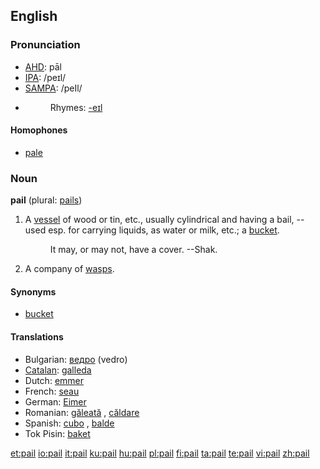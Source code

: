 ==English==

===Pronunciation===
*[[w:AHD|AHD]]: pāl
*[[w:IPA|IPA]]: /peɪl/
*[[w:SAMPA|SAMPA]]: /peIl/
*{{audio|en-us-pail.ogg|Audio (US)}}
*:Rhymes: [[Rhymes:English:-eɪl|-eɪl]]

====Homophones====
*[[pale]]

===Noun===
'''pail''' (plural: [[pails]])

# A [[vessel]] of wood or tin, etc., usually cylindrical and having a bail, -- used esp. for carrying liquids, as water or milk, etc.; a [[bucket]].
#:It may, or may not, have a cover. --Shak. <!--how is this a quotation?-->
# A company of [[wasp]]s.

====Synonyms====
*[[bucket]]

====Translations====
*Bulgarian: [[ведро]] (vedro) {{n}}
*[[Catalan]]: [[galleda]] {{f}}
*Dutch: [[emmer]] {{m}}
*French: [[seau]] {{m}}
*German: [[Eimer]] {{m}}
*Romanian: [[găleată]] {{f}}, [[căldare]] {{f}}
*Spanish: [[cubo]] {{m}}, [[balde]] {{m}}
*Tok Pisin: [[baket]]

[[et:pail]]
[[io:pail]]
[[it:pail]]
[[ku:pail]]
[[hu:pail]]
[[pl:pail]]
[[fi:pail]]
[[ta:pail]]
[[te:pail]]
[[vi:pail]]
[[zh:pail]]